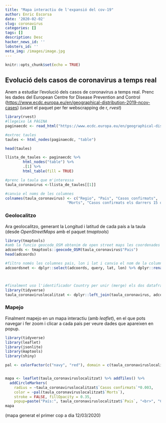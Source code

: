 ---
title: "Mapa interactiu de l'expansió del cov-19"
author: Enric Escorsa
date: '2020-02-02'
slug: coronavirus
categories: []
tags: []
description: Desc
hacker_news_id: ''
lobsters_id: ''
meta_img: /images/image.jpg
---

```{r setup, include=FALSE}
knitr::opts_chunk$set(echo = TRUE)
```

## Evolució dels casos de coronavirus a temps real

Anem a estudiar l’evolució dels casos de coronavirus a temps real. Prenc les dades del European Centre for Disease Prevention and Control (<https://www.ecdc.europa.eu/en/geographical-distribution-2019-ncov-cases>) (usant el paquet per fer webscrapping de r, _rvest_)

```{r, echo=TRUE, warning=F, message=F}
library(rvest)
#llegeixo lA PÀGINA
paginaecdc <- read_html("https://www.ecdc.europa.eu/en/geographical-distribution-2019-ncov-cases")

#extrec taules
taules <- html_nodes(paginaecdc, "table")

head(taules)

llista_de_taules <- paginaecdc %>%
        html_nodes("table") %>%
        .[1] %>%
        html_table(fill = TRUE)

#prenc la taula que m'interessa
taula_coronavirus <-llista_de_taules[[1]]

#canvio el noms de les columnes
colnames(taula_coronavirus) <- c("Regio", "Pais", "Casos confirmats",
                            "Morts", "Casos confirmats els darrers 15 dies")
```

### Geolocalitzo

Ara geolocalitzo, generant la Longitud i latitud de cada país a la taula (desde _OpenStreetMaps_ amb el paquet _tmaptools_)

```{r, echo=TRUE, warning=F, message=F}

library(tmaptools)
#amb la funcio geocode_OSM obtenim de open street maps les coordenades de la columna "Pais"
adcoords <- tmaptools::geocode_OSM(taula_coronavirus$"Pais")
head(adcoords)

#filtro només les columnes pais, lon i lat i canvio el nom de la columna dels paisos que es deia query a Country
adcoordsnet <- dplyr::select(adcoords, query, lat, lon) %>% dplyr::rename(Pais = query)



#finalment uso l'identificador Country per unir (merge) els dos dataframes (el dataframe original i el de coordenades) i afegir les columnes lon i lat al csv original
library(tidyverse)
taula_coronaviruslocalitzat <- dplyr::left_join(taula_coronavirus, adcoordsnet, by = "Pais")

```


### Mapejo

Finalment mapejo en un mapa interactiu (amb _leaflet_), en el que pots navegar i fer zoom i clicar a cada país per veure dades que apareixen en popup.


```{r, echo=TRUE, warning=F, message=F}
library(tidyverse)
library(leaflet)
library(jsonlite)
library(maptools)
library(shiny)

pal <- colorFactor(c("navy", "red"), domain = c(taula_coronaviruslocalitzat$`Morts`, taula_coronaviruslocalitzat$`Casos confirmats els darrers 15 dies`))


mapa <- leaflet(taula_coronaviruslocalitzat) %>% addTiles() %>%
  addCircleMarkers(
    radius = ~taula_coronaviruslocalitzat$`Casos confirmats`*0.003,
    color = ~pal(taula_coronaviruslocalitzat$`Morts`),
    stroke = FALSE, fillOpacity = 0.35,
    popup=paste("País:", taula_coronaviruslocalitzat$`Pais`, "<br>", "Casos:", taula_coronaviruslocalitzat$`Casos confirmats`, "<br>", "Casos confirmats els darrers 15 dies:", taula_coronaviruslocalitzat$`Casos confirmats els darrers 15 dies`, "<br>",  "Morts", taula_coronaviruslocalitzat$`Morts`, "<br>"))
mapa
``` 

(mapa generat el primer cop a dia 12/03/2020)